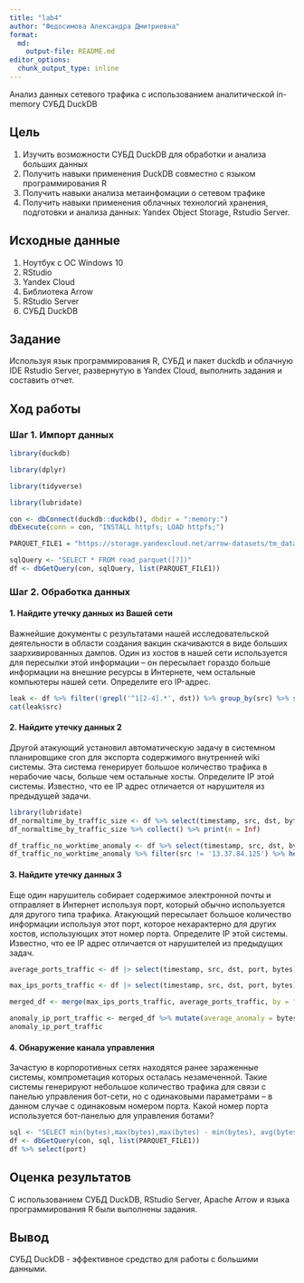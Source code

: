 ---
title: "lab4"
author: "Федосимова Александра Дмитриевна"
format:   
  md:
    output-file: README.md
editor_options: 
  chunk_output_type: inline
---

Анализ данных сетевого трафика с использованием аналитической in-memory СУБД DuckDB

## Цель

1. Изучить возможности СУБД DuckDB для обработки и анализа больших данных \n
2. Получить навыки применения DuckDB совместно с языком программирования R \n
3. Получить навыки анализа метаинфомации о сетевом трафике \n
4. Получить навыки применения облачных технологий хранения, подготовки и анализа данных: Yandex Object Storage, Rstudio Server. \n 

## Исходные данные

1.  Ноутбук с ОС Windows 10
2.  RStudio
3.  Yandex Cloud
4.  Библиотека Arrow
5.  RStudio Server
6.  СУБД DuckDB

## Задание 

Используя язык программирования R, СУБД и пакет duckdb и облачную IDE Rstudio Server, развернутую в Yandex Cloud, выполнить задания и составить отчет.

## Ход работы

### Шаг 1. Импорт данных

```{r}
library(duckdb)
```
```{r}
library(dplyr)
```
```{r} 
library(tidyverse)
```
```{r}
library(lubridate)
```
```{r}
con <- dbConnect(duckdb::duckdb(), dbdir = ":memory:")
dbExecute(conn = con, "INSTALL httpfs; LOAD httpfs;")
```
```{r}
PARQUET_FILE1 = "https://storage.yandexcloud.net/arrow-datasets/tm_data.pqt"

sqlQuery <- "SELECT * FROM read_parquet([?])"
df <- dbGetQuery(con, sqlQuery, list(PARQUET_FILE1))
```

### Шаг 2. Обработка данных

#### 1. Найдите утечку данных из Вашей сети
Важнейшие документы с результатами нашей исследовательской деятельности в области создания вакцин скачиваются в виде больших заархивированных дампов. Один из хостов в нашей сети используется для пересылки этой информации – он пересылает гораздо больше информации на внешние ресурсы в Интернете, чем остальные компьютеры нашей сети. Определите его IP-адрес.

```{r}
leak <- df %>% filter(!grepl('^1[2-4].*', dst)) %>% group_by(src) %>% summarise(bytes_amount = sum(bytes)) %>% top_n(n = 1, wt = bytes_amount)
cat(leak$src)
```

#### 2. Найдите утечку данных 2
Другой атакующий установил автоматическую задачу в системном планировщике cron для экспорта содержимого внутренней wiki системы. Эта система генерирует большое количество трафика в нерабочие часы, больше чем остальные хосты. Определите IP этой системы. Известно, что ее IP адрес отличается от нарушителя из предыдущей задачи.

```{r}
library(lubridate)
df_normaltime_by_traffic_size <- df %>% select(timestamp, src, dst, bytes) %>% filter(!str_detect(dst, '1[2-4].*')) %>% mutate(timestamp = hour(as_datetime(timestamp/1000))) %>% group_by(timestamp) %>% summarize(traffic_size = sum(bytes)) %>% arrange(desc(traffic_size))
df_normaltime_by_traffic_size %>% collect() %>% print(n = Inf)
```
```{r}
df_traffic_no_worktime_anomaly <- df %>% select(timestamp, src, dst, bytes) %>% mutate(timestamp = hour(as_datetime(timestamp/1000))) %>% filter(!str_detect(dst, '1[2-4].*') & timestamp >= 0 & timestamp <= 15)  %>% group_by(src) %>% summarise(bytes_amount = sum(bytes)) %>% arrange(desc(bytes_amount)) %>% collect()
df_traffic_no_worktime_anomaly %>% filter(src != '13.37.84.125') %>% head(1)
```

#### 3. Найдите утечку данных 3
Еще один нарушитель собирает содержимое электронной почты и отправляет в Интернет используя порт, который обычно используется для другого типа трафика. Атакующий пересылает большое количество информации используя этот порт, которое нехарактерно для других хостов, использующих этот номер порта. 
Определите IP этой системы. Известно, что ее IP адрес отличается от нарушителей из предыдущих задач.

```{r}
average_ports_traffic <- df |> select(timestamp, src, dst, port, bytes) %>% filter(!str_detect(dst, '1[2-4].')) %>% group_by(src, port) %>% summarise(bytes_ip_port = sum(bytes)) %>% group_by(port) %>% summarise(average_port_traffic = mean(bytes_ip_port)) %>% arrange(desc(average_port_traffic)) |> collect()
```
```{r}
max_ips_ports_traffic <- df |> select(timestamp, src, dst, port, bytes) %>% filter(!str_detect(dst, '1[2-4].')) %>% group_by(src, port) %>% summarise(bytes_ip_port = sum(bytes)) %>% collect() %>% group_by(port) %>% top_n(1, bytes_ip_port) %>% arrange(desc(bytes_ip_port))
```
```{r}
merged_df <- merge(max_ips_ports_traffic, average_ports_traffic, by = "port")

anomaly_ip_port_traffic <- merged_df %>% mutate(average_anomaly = bytes_ip_port/average_port_traffic) %>% arrange(desc(average_anomaly)) %>% head(1)
anomaly_ip_port_traffic
```

#### 4. Обнаружение канала управления
Зачастую в корпоротивных сетях находятся ранее зараженные системы, компрометация которых осталась незамеченной. Такие системы генерируют небольшое количество трафика для связи с панелью управления бот-сети, но с одинаковыми параметрами – в данном случае с одинаковым номером порта.
Какой номер порта используется бот-панелью для управления ботами?

```{r}
sql <- "SELECT min(bytes),max(bytes),max(bytes) - min(bytes), avg(bytes), port,count(port) FROM read_parquet([?]) group by port having avg(bytes) - min(bytes) < 10 and min(bytes) != max(bytes)"
df <- dbGetQuery(con, sql, list(PARQUET_FILE1))
df %>% select(port)
```

## Оценка результатов

С использованием СУБД DuckDB, RStudio Server, Apache Arrow и языка программирования R были выполнены задания.

## Вывод

СУБД DuckDB - эффективное средство для работы с большими данными.
